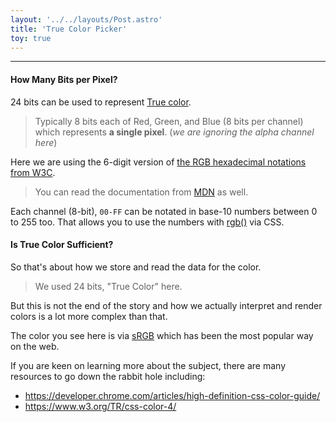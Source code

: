 ```yaml
---
layout: '../../layouts/Post.astro'
title: 'True Color Picker'
toy: true
---
```


<Color client:visible />

---

#### How Many Bits per Pixel?
24 bits can be used to represent [True color](https://en.wikipedia.org/wiki/Color_depth#True_color_(24-bit)).
> Typically 8 bits each of Red, Green, and Blue (8 bits per channel) which represents **a single pixel**. (_we are ignoring the alpha channel here_)

Here we are using the 6-digit version of [the RGB hexadecimal notations from W3C](https://www.w3.org/TR/css-color-4/#hex-color).

> You can read the documentation from [MDN](https://developer.mozilla.org/en-US/docs/Web/CSS/hex-color) as well.

Each channel (8-bit), `00-FF` can be notated in base-10 numbers between $0$ to $255$ too.
That allows you to use the numbers with [rgb()](https://developer.mozilla.org/en-US/docs/Web/CSS/color_value/rgb) via CSS.

#### Is True Color Sufficient?
So that's about how we store and read the data for the color.
> We used 24 bits, "True Color" here.

But this is not the end of the story and how we actually interpret and render colors is a lot more complex than that.

The color you see here is via [sRGB](https://en.wikipedia.org/wiki/SRGB) which has been the most popular way on the web.

If you are keen on learning more about the subject, there are many resources to go down the rabbit hole including:
- https://developer.chrome.com/articles/high-definition-css-color-guide/
- https://www.w3.org/TR/css-color-4/
